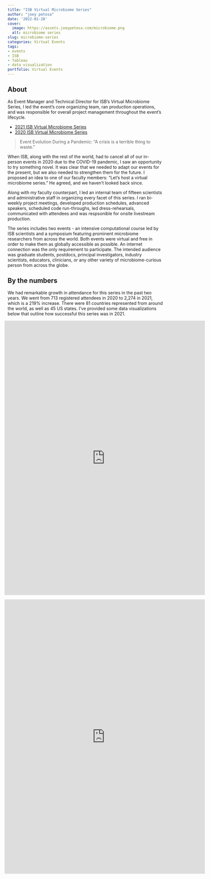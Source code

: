```yaml
---
title: "ISB Virtual Microbiome Series"
author: "joey petosa"
date: '2022-01-28'
cover:
  image: https://assets.joeypetosa.com/microbiome.png
  alt: microbiome series
slug: microbiome-series
categories: Virtual Events
tags:
- events
- ISB
- Tableau
- data visualization
portfolio: Virtual Events
---
```



## About  
As Event Manager and Technical Director for ISB's Virtual Microbiome Series, I 
led the event's core organizing team, ran production operations, and was 
responsible for overall project management throughout the event's lifecycle.  

* [2021 ISB Virtual Microbiome Series](https://isbscience.org/microbiome2021/)  
* [2020 ISB Virtual Microbiome Series](https://isbscience.org/microbiome2020/)

>Event Evolution During a Pandemic: “A crisis is a terrible thing to waste."  

When ISB, along with the rest of the world, had to cancel all of our in-person 
events in 2020 due to the COVID-19 pandemic, I saw an opportunity to try 
something novel. It was clear that we needed to adapt our events for the present, 
but we also needed to strengthen them for the future. I proposed an idea to one 
of our faculty members: "Let's host a virtual microbiome series." He agreed, 
and we haven't looked back since.  

Along with my faculty counterpart, I led an internal team of fifteen scientists 
and administrative staff in organizing every facet of this series. I ran 
bi-weekly project meetings, developed production schedules, advanced speakers, 
scheduled code run-throughs, led dress-rehearsals, communicated with attendees 
and was respsonible for onsite livestream production. 

The series includes two events - an intensive computational course led by ISB 
scientists and a symposium featuring prominent microbiome researchers from across 
the world. Both events were virtual and free in order to make them as globally 
accessible as possible. An internet connection was the only requirement to 
participate. The intended audience was graduate students, postdocs, principal 
investigators, industry scientists, educators, clinicians, or any other variety 
of microbiome-curious person from across the globe.

## By the numbers    
We had remarkable growth in attendance for this series in the past two years. 
We went from 713 registered attendees in 2020 to 2,274 in 2021, which is a 
219% increase. There were 81 countries represented from around the world, as 
well as 45 US states. I’ve provided some data visualizations below that outline 
how successful this series was in 2021.


<div style="align: center; margin-left: -10px;"> 
  <iframe src="https://public.tableau.com/views/2021ISBVirtualMicrobiomeSeriesRegistrationMap/2021ISBVirtualMicrobiomeSeries?:language=en-US&publish=yes&:display_count=n&:origin=viz_share_link&:showVizHome=no" width="650px" height="887px" frameborder="0">
  </iframe>
</div>

<div style="align: center; margin-left: -10px;"> 
  <iframe src="https://public.tableau.com/views/2021ISBVirtualMicrobiomeSeries/2021ISBVirtualMicrobiomeSeriesRegistrationSource?:language=en-US&publish=yes&:display_count=n&:origin=viz_share_link&:showVizHome=no" width="650px" height="887px" frameborder="0">
  </iframe>
</div>



